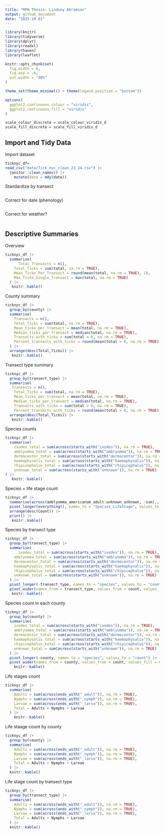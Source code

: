 ```yaml
---
title: "MPH Thesis: Lindsey Abramson"
output: github_document
date: "2025-10-01"
---
```


```r
library(knitr)
library(tidyverse)
library(dplyr)
library(readxl)
library(haven)
library(leaflet)

knitr::opts_chunk$set(
  fig.width = 6,
  fig.asp = .6,
  out.width = "90%"
)

theme_set(theme_minimal() + theme(legend.position = "bottom"))

options(
  ggplot2.continuous.colour = "viridis",
  ggplot2.continuous.fill = "viridis"
)

scale_colour_discrete = scale_colour_viridis_d
scale_fill_discrete = scale_fill_viridis_d
```


## Import and Tidy Data

Import dataset
```r
ticknyc_df=
read_csv("data/Tick_nyc_clean_23_24.csv") |>
  janitor::clean_names() |>
    mutate(date = mdy(date))
```

Standardize by transect
```r

```

Correct for date (phenology)
```r

```

Correct for weather?
```r

```



## Descriptive Summaries
Overview
```r
ticknyc_df |>
  summarise(
      Total_Transects = n(),
    Total_Ticks = sum(total, na.rm = TRUE),
    Mean_Ticks_Per_Transect = round(mean(total, na.rm = TRUE), 2),
    Max_Ticks_Single_Transect = max(total, na.rm = TRUE)
  ) |>
   knitr::kable()
```



County summary
```r
ticknyc_df |>
  group_by(county) |>
  summarise(
    Transects = n(),
    Total_Ticks = sum(total, na.rm = TRUE),
    Mean_ticks_per_transect = mean(total, na.rm = TRUE),
    Median_ticks_per_transect = median(total, na.rm = TRUE),
    Transects_with_ticks = sum(total > 0, na.rm = TRUE),
    Percent_transects_with_ticks = round(mean(total > 0, na.rm = TRUE) * 100, 1),
  ) |>
  arrange(desc(Total_Ticks)) |>
   knitr::kable()
```



Transect type summary
```r
ticknyc_df |>
  group_by(transect_type) |>
  summarise(
   Transects = n(),
    Total_Ticks = sum(total, na.rm = TRUE),
    Mean_ticks_per_transect = mean(total, na.rm = TRUE),
    Median_ticks_per_transect = median(total, na.rm = TRUE),
    Transects_with_ticks = sum(total > 0, na.rm = TRUE),
    Percent_transects_with_ticks = round(mean(total > 0, na.rm = TRUE) * 100, 1)) |> 
  arrange(desc(Total_Ticks)) |>
   knitr::kable()
```



Species counts
```r
ticknyc_df |>
  summarise(
    ixodes_total = sum(across(starts_with("ixodes")), na.rm = TRUE),
    amblyomma_total = sum(across(starts_with("amblyomma")), na.rm = TRUE),
    dermacentor_total = sum(across(starts_with("dermacentor")), na.rm = TRUE),
    haemaphysalis_total = sum(across(starts_with("haemaphysalis")), na.rm = TRUE),
    rhipicephalus_total = sum(across(starts_with("rhipicephalus")), na.rm = TRUE),
    unknown_total = sum(across(starts_with("unknown")), na.rm = TRUE)
) |>
   knitr::kable()
```



Species + life stage count
```r
ticknyc_df |>
  summarise(across(amblyomma_americanum_adult:unknown_unknown, ~sum(., na.rm = TRUE))) |>
  pivot_longer(everything(), names_to = "Species_LifeStage", values_to = "Count") |>
  arrange(desc(Count)) |>
  print() |>
   knitr::kable()
```



Species by transect type
```r
ticknyc_df |>
  group_by(transect_type) |>
  summarise(
      ixodes_total = sum(across(starts_with("ixodes")), na.rm = TRUE),
    amblyomma_total = sum(across(starts_with("amblyomma")), na.rm = TRUE),
    dermacentor_total = sum(across(starts_with("dermacentor")), na.rm = TRUE),
    haemaphysalis_total = sum(across(starts_with("haemaphysalis")), na.rm = TRUE),
    rhipicephalus_total = sum(across(starts_with("rhipicephalus")), na.rm = TRUE),
    unknown_total = sum(across(starts_with("unknown")), na.rm = TRUE)
  ) |>
  pivot_longer(-transect_type, names_to = "species", values_to = "count") %>%
  pivot_wider(names_from = transect_type, values_from = count, values_fill = 0) |>
   knitr::kable()
```



Species count in each county
```r
ticknyc_df |>
  group_by(county) |>
  summarise(
    ixodes_total = sum(across(starts_with("ixodes")), na.rm = TRUE),
    amblyomma_total = sum(across(starts_with("amblyomma")), na.rm = TRUE),
    dermacentor_total = sum(across(starts_with("dermacentor")), na.rm = TRUE),
    haemaphysalis_total = sum(across(starts_with("haemaphysalis")), na.rm = TRUE),
    rhipicephalus_total = sum(across(starts_with("rhipicephalus")), na.rm = TRUE),
    unknown_total = sum(across(starts_with("unknown")), na.rm = TRUE)
  ) |>
  pivot_longer(-county, names_to = "species", values_to = "count") |>
  pivot_wider(names_from = county, values_from = count, values_fill = 0) |>
    knitr::kable()
```

Life stages count
```r
ticknyc_df |>
  summarise(
    Adults = sum(across(ends_with("_adult")), na.rm = TRUE),
    Nymphs = sum(across(ends_with("_nymph")), na.rm = TRUE),
    Larvae = sum(across(ends_with("_larva")), na.rm = TRUE),
    Total = Adults + Nymphs + Larvae
  ) |>
    knitr::kable()
```

Life staage count by county
```r
ticknyc_df |>
  group_by(county) |>
  summarise(
    Adults = sum(across(ends_with("_adult")), na.rm = TRUE),
    Nymphs = sum(across(ends_with("_nymph")), na.rm = TRUE),
    Larvae = sum(across(ends_with("_larva")), na.rm = TRUE),
    Total = Adults + Nymphs + Larvae
  ) |>
  knitr::kable()
```

Life stage count by transect type
```r
ticknyc_df |>
  group_by(transect_type) |>
  summarise(
    Adults = sum(across(ends_with("_adult")), na.rm = TRUE),
    Nymphs = sum(across(ends_with("_nymph")), na.rm = TRUE),
    Larvae = sum(across(ends_with("_larva")), na.rm = TRUE),
    Total = Adults + Nymphs + Larvae
  ) |>
  knitr::kable()
```
